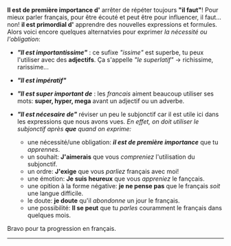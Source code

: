 **Il est de première importance d'** arrêter de répéter toujours **"il faut"**!
Pour mieux parler français, pour être écouté et peut être pour influencer, il faut... non! **il est primordial d'** apprendre des nouvelles expressions et formules. Alors voici encore quelques alternatvies pour exprimer _la nécessité ou l'obligation_:

- **_"Il est importantissime"_** : ce sufixe _"issime"_ est superbe, tu peux l'utiliser avec des **adjectifs**. Ça s'appelle _"le superlatif"_ → richissime, rarissime...

* **_"Il est impératif"_**

* **_"Il est super important de_** : les _francais_ aiment beaucoup utiliser ses mots: **super, hyper, mega** avant un adjectif ou un adverbe.

* **_"Il est nécesaire de"_** réviser un peu le subjonctif car il est utile ici dans les expressions que nous avons vues. _En effet, on doit utiliser le subjonctif après_ **_que_** _quand on exprime:_
  - une nécessité/une obligation: **_il est de première importance_** que tu _apprennes_.
  - un souhait: **J'aimerais** que vous _compreniez_ l'utilisation du subjonctif.
  - un ordre: **J'exige** que vous _parliez_ français avec moi!
  - une émotion: **Je suis heureux** que vous _appreniez_ le fançcais.
  - une opition à la forme négative: **je ne pense pas** que le français _soit_ une langue difficile.
  - le doute: **je doute** qu'il _abondonne_ un jour le français.
  - une possibilité: **Il se peut** que tu _parles_ couramment le français dans quelques mois.

Bravo pour ta progression en français. 

---